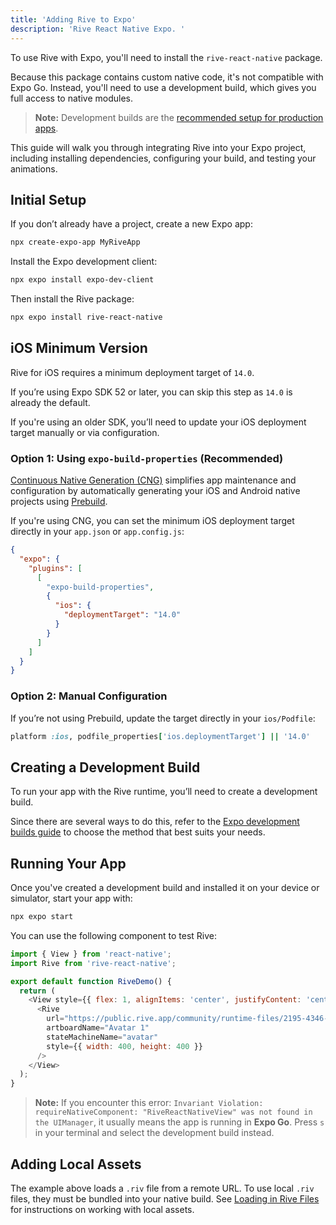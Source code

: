 ```yaml
---
title: 'Adding Rive to Expo'
description: 'Rive React Native Expo. '
---
```


To use Rive with Expo, you'll need to install the `rive-react-native` package.

Because this package contains custom native code, it's not compatible with Expo Go. Instead, you'll need to use a development build, which gives you full access to native modules.

> **Note:**
> Development builds are the [recommended setup for production apps](https://github.com/expo/fyi/blob/main/expo-go-usage.md).

This guide will walk you through integrating Rive into your Expo project, including installing dependencies, configuring your build, and testing your animations.

## Initial Setup

If you don’t already have a project, create a new Expo app:

```bash
npx create-expo-app MyRiveApp
```

Install the Expo development client:

```bash
npx expo install expo-dev-client
```

Then install the Rive package:

```bash
npx expo install rive-react-native
```

## iOS Minimum Version

Rive for iOS requires a minimum deployment target of `14.0`.

If you’re using Expo SDK 52 or later, you can skip this step as `14.0` is already the default.

If you're using an older SDK, you’ll need to update your iOS deployment target manually or via configuration.

### Option 1: Using `expo-build-properties` (Recommended)

[Continuous Native Generation (CNG)](https://docs.expo.dev/workflow/continuous-native-generation/) simplifies app maintenance and configuration by automatically generating your iOS and Android native projects using [Prebuild](https://docs.expo.dev/workflow/continuous-native-generation/#usage).

If you're using CNG, you can set the minimum iOS deployment target directly in your `app.json` or `app.config.js`:

```json
{
  "expo": {
    "plugins": [
      [
        "expo-build-properties",
        {
          "ios": {
            "deploymentTarget": "14.0"
          }
        }
      ]
    ]
  }
}
```

### Option 2: Manual Configuration

If you’re not using Prebuild, update the target directly in your `ios/Podfile`:

```ruby
platform :ios, podfile_properties['ios.deploymentTarget'] || '14.0'
```

## Creating a Development Build

To run your app with the Rive runtime, you’ll need to create a development build.

Since there are several ways to do this, refer to the [Expo development builds guide](https://docs.expo.dev/develop/development-builds/create-a-build/) to choose the method that best suits your needs.

## Running Your App

Once you've created a development build and installed it on your device or simulator, start your app with:

```bash
npx expo start
```

You can use the following component to test Rive:

```js
import { View } from 'react-native';
import Rive from 'rive-react-native';

export default function RiveDemo() {
  return (
    <View style={{ flex: 1, alignItems: 'center', justifyContent: 'center' }}>
      <Rive
        url="https://public.rive.app/community/runtime-files/2195-4346-avatar-pack-use-case.riv"
        artboardName="Avatar 1"
        stateMachineName="avatar"
        style={{ width: 400, height: 400 }}
      />
    </View>
  );
}
```

> **Note:**
> If you encounter this error:
> `Invariant Violation: requireNativeComponent: "RiveReactNativeView" was not found in the UIManager`,
> it usually means the app is running in **Expo Go**. Press `s` in your terminal and select the development build instead.

## Adding Local Assets

The example above loads a `.riv` file from a remote URL.
To use local `.riv` files, they must be bundled into your native build.
See [Loading in Rive Files](loading-rive-to-expo) for instructions on working with local assets.
